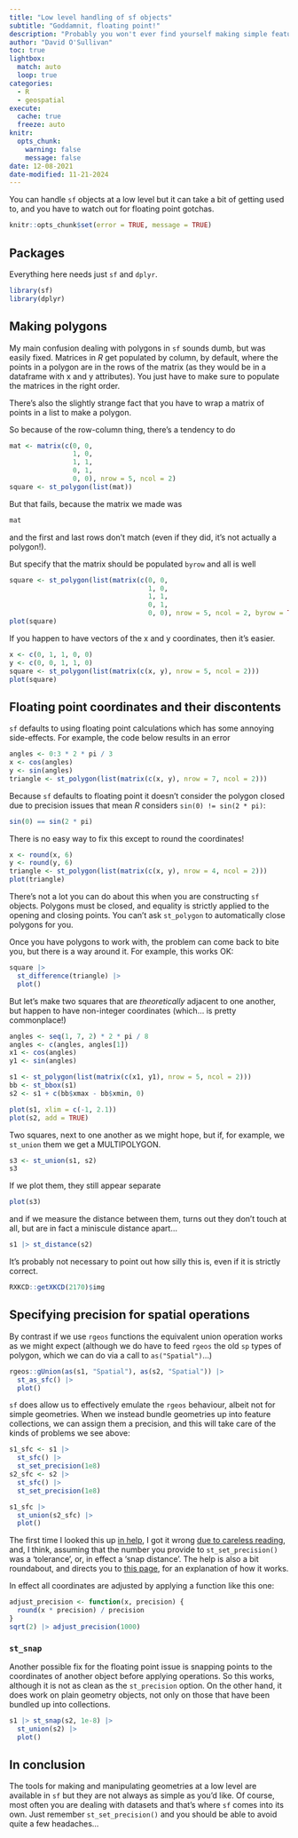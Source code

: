 ```yaml
---
title: "Low level handling of sf objects"
subtitle: "Goddamnit, floating point!"
description: "Probably you won't ever find yourself making simple features geometries from scratch, but if you do, here are some things you should know."
author: "David O'Sullivan"
toc: true
lightbox:
  match: auto
  loop: true
categories:
  - R
  - geospatial
execute: 
  cache: true
  freeze: auto
knitr:
  opts_chunk: 
    warning: false
    message: false
date: 12-08-2021
date-modified: 11-21-2024
---
```


You can handle `sf` objects at a low level but it can take a bit of getting used to, and you have to watch out for floating point gotchas.

```r
knitr::opts_chunk$set(error = TRUE, message = TRUE)
```

## Packages
Everything here needs just `sf` and `dplyr`.

```r
library(sf)
library(dplyr)
```

## Making polygons
My main confusion dealing with polygons in `sf` sounds dumb, but was easily fixed. Matrices in *R* get populated by column, by default, where the points in a polygon are in the rows of the matrix (as they would be in a dataframe with x and y attributes). You just have to make sure to populate the matrices in the right order. 

There's also the slightly strange fact that you have to wrap a matrix of points in a list to make a polygon. 

So because of the row-column thing, there's a tendency to do

```r
mat <- matrix(c(0, 0,
                1, 0,
                1, 1,
                0, 1,
                0, 0), nrow = 5, ncol = 2)
square <- st_polygon(list(mat))
```

But that fails, because the matrix we made was

```r
mat
```

and the first and last rows don't match (even if they did, it's not actually a polygon!).

But specify that the matrix should be populated `byrow` and all is well

```r
square <- st_polygon(list(matrix(c(0, 0,
                                   1, 0,
                                   1, 1,
                                   0, 1,
                                   0, 0), nrow = 5, ncol = 2, byrow = TRUE)))
plot(square)
```

If you happen to have vectors of the x and y coordinates, then it's easier.

```r
x <- c(0, 1, 1, 0, 0)
y <- c(0, 0, 1, 1, 0)
square <- st_polygon(list(matrix(c(x, y), nrow = 5, ncol = 2)))
plot(square)
```

## Floating point coordinates and their discontents
`sf` defaults to using floating point calculations which has some annoying side-effects. For example, the code below results in an error

```r
angles <- 0:3 * 2 * pi / 3
x <- cos(angles)
y <- sin(angles)
triangle <- st_polygon(list(matrix(c(x, y), nrow = 7, ncol = 2)))
```

Because `sf` defaults to floating point it doesn't consider the polygon closed due to precision issues that mean *R* considers `sin(0) != sin(2 * pi)`:

```r
sin(0) == sin(2 * pi)
```

There is no easy way to fix this except to round the coordinates!

```r
x <- round(x, 6)
y <- round(y, 6)
triangle <- st_polygon(list(matrix(c(x, y), nrow = 4, ncol = 2)))
plot(triangle)
```

There's not a lot you can do about this when you are constructing `sf` objects. Polygons must be closed, and equality is strictly applied to the opening and closing points. You can't ask `st_polygon` to automatically close polygons for you.

Once you have polygons to work with, the problem can come back to bite you, but there is a way around it. For example, this works OK:

```r
square |> 
  st_difference(triangle) |>
  plot()
```

But let's make two squares that are _theoretically_ adjacent to one another, but happen to have non-integer coordinates (which... is pretty commonplace!)

```r
angles <- seq(1, 7, 2) * 2 * pi / 8
angles <- c(angles, angles[1])
x1 <- cos(angles)
y1 <- sin(angles)

s1 <- st_polygon(list(matrix(c(x1, y1), nrow = 5, ncol = 2)))
bb <- st_bbox(s1)
s2 <- s1 + c(bb$xmax - bb$xmin, 0)

plot(s1, xlim = c(-1, 2.1))
plot(s2, add = TRUE)
```

Two squares, next to one another as we might hope, but if, for example, we `st_union` them we get a MULTIPOLYGON.

```r
s3 <- st_union(s1, s2)
s3
```

If we plot them, they still appear separate

```r
plot(s3)
```

and if we measure the distance between them, turns out they don't touch at all, but are in fact a miniscule distance apart...

```r
s1 |> st_distance(s2)
```

It's probably not necessary to point out how silly this is, even if it is strictly correct.

```r
RXKCD::getXKCD(2170)$img
```


## Specifying precision for spatial operations
By contrast if we use `rgeos` functions the equivalent union operation works as we might expect (although we do have to feed `rgeos` the old `sp` types of polygon, which we can do via a call to `as("Spatial")`...)

```r
rgeos::gUnion(as(s1, "Spatial"), as(s2, "Spatial")) |>
  st_as_sfc() |>
  plot()
```

`sf` does allow us to effectively emulate the `rgeos` behaviour, albeit not for simple geometries. When we instead bundle geometries up into feature collections, we can assign them a precision, and this will take care of the kinds of problems we see above:

```r
s1_sfc <- s1 |> 
  st_sfc() |>
  st_set_precision(1e8)
s2_sfc <- s2 |> 
  st_sfc() |>
  st_set_precision(1e8)

s1_sfc |>
  st_union(s2_sfc) |>
  plot()
```

The first time I looked this up [in help](https://r-spatial.github.io/sf/reference/st_precision.html), I got it wrong [due to careless reading](https://github.com/r-spatial/sf/issues/1855), and, I think, assuming that the number you provide to `st_set_precision()` was a 'tolerance', or, in effect a 'snap distance'. The help is also a bit roundabout, and directs you to [this page](https://locationtech.github.io/jts/javadoc/org/locationtech/jts/geom/PrecisionModel.html), for an explanation of how it works. 

In effect all coordinates are adjusted by applying a function like this one:

```r
adjust_precision <- function(x, precision) {
  round(x * precision) / precision
}
sqrt(2) |> adjust_precision(1000)
```

### `st_snap` {style="text-transform:none;"}
Another possible fix for the floating point issue is snapping points to the coordinates of another object before applying operations. So this works, although it is not as clean as the `st_precision` option. On the other hand, it does work on plain geometry objects, not only on those that have been bundled up into collections.

```r
s1 |> st_snap(s2, 1e-8) |>
  st_union(s2) |>
  plot()
```

## In conclusion
The tools for making and manipulating geometries at a low level are available in `sf` but they are not always as simple as you'd like. Of course, most often you are dealing with datasets and that's where `sf` comes into its own. Just remember `st_set_precision()` and you should be able to avoid quite a few headaches...
